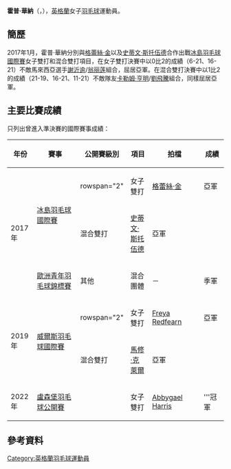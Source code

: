 {{noteTA|G1=Badminton}}
{{Infobox 羽球選手
| playername              = 霍普·華納<br/>{{lang|en|Hope Warner}}
| image                   = 
| size                    = 
| caption                 = 
| birth_name              =
| date_of_birth           = {{birth_date_and_age|2001|9|19}}
| place_of_birth          = 
| height                  = 
| weight                  = 
| event                   = 女子雙打、混合雙打
| country                 = {{ENG}}
| years_active            = 
| handedness              = 
| coach                   = 
| highest_ranking         = 第829位（女雙-[[Annie_Lado|Lado]]）
| date_of_highest_ranking = 2017年1月19日<ref>[http://bwfcontent.tournamentsoftware.com/ranking/player.aspx?id=12706&player=1701954 BWF World Ranking - Ranking of Hope WARNER (62738)]{{en}}</ref>
| current_ranking         = 第838位（女雙-[[Annie_Lado|Lado]]）<br/>第981位（混雙-[[David_Hong|Hong]]）
| date_of_current_ranking = 2017年1月26日<ref>[http://bwfcontent.tournamentsoftware.com/ranking/category.aspx?id=12746&category=475 BWF World Ranking - BWF世界排名榜 (1/26/2017) - Women's Doubles]{{en}}</ref><ref>[http://bwfcontent.tournamentsoftware.com/ranking/category.aspx?id=12746&category=476 BWF World Ranking - BWF世界排名榜 (1/26/2017) - Mixed Doubles]</ref>
| played                  = 0勝–1負（女單）<br/>7勝－6負（女雙）<br/>16勝－7負（混雙）
| titles                  = 
| bwf_profile             = 40FDA91E-F86C-4F64-996B-8376EE85E0EC
| bwf_id                  = 62738
| updated                 = 2017年1月26日
}}
{{MedalTableTop}}
{{MedalSport | 女子[[羽毛球|羽毛球]]}}
{{MedalCountry | {{ENG}}}}
{{MedalCompetition | [[歐洲青年羽毛球錦標賽|歐洲青年羽毛球錦標賽]]}}
{{MedalBronze| [[2017年歐洲青年羽毛球錦標賽|2017年 米盧斯]] | 混合團體 }}
{{MedalBottom}}
'''霍普·華納'''（{{lang-en|'''Hope Warner'''}}，{{bd|2001年|9月19日||}}），[[英格蘭|英格蘭]]女子[[羽毛球|羽毛球]]運動員。

== 簡歷 ==
2017年1月，霍普·華納分別與[[格蕾絲·金_(羽毛球運動員)|格蕾絲·金]]以及[[史蒂文·斯托伍德|史蒂文·斯托伍德]]合作出戰[[2017年冰島羽毛球國際賽|冰島羽毛球國際賽]]女子雙打和混合雙打項目，在女子雙打決賽中以0比2的成績（6-21、16-21）不敵馬來西亞選手[[謝沂逾|謝沂逾]]/[[翁丽莲|翁丽莲]]組合，屈居亞軍。在混合雙打決賽中以1比2的成績（21-19、16-21、11-21）不敵隊友[[卡勒姆·亨明|卡勒姆·亨明]]/[[劉飛騰|劉飛騰]]組合，同樣屈居亞軍。

==主要比賽成績==
只列出曾進入準決賽的國際賽事成績：
{| class=wikitable style="text-align:center; font-size:small;" 
!width="50"|年份
!width="180"|賽事
!width="80"|公開賽級別
!width="60"|項目
!width="150"|拍檔
!width="50"|成績
|-
!rowspan="3"|2017年
|rowspan="2"|[[2017年冰島羽毛球國際賽|冰島羽毛球國際賽]]
|rowspan="2" {{BWFIS}}
|女子雙打
|[[格蕾絲·金_(羽毛球運動員)|格蕾絲·金]]
|bgcolor="silver"|亞軍
|-
|混合雙打
|[[史蒂文·斯托伍德|史蒂文·斯托伍德]]
|bgcolor="silver"|亞軍
|-
|[[2017年歐洲青年羽毛球錦標賽|歐洲青年羽毛球錦標賽]]
|其他
|混合團體
|－
|bgcolor="#b8860b"|季軍
|-
!rowspan="2"|2019年
|rowspan="2"|[[2019年威爾斯羽毛球國際賽|威爾斯羽毛球國際賽]]
|rowspan="2" {{BWFIS}}
|女子雙打
|[[Freya_Redfearn|Freya Redfearn]]
|bgcolor="silver"|亞軍
|-
|混合雙打
|[[馬修·克萊爾|馬修·克萊爾]]
|bgcolor="silver"|亞軍
|-
!rowspan="1"|2022年
|[[2022年盧森堡羽毛球公開賽|盧森堡羽毛球公開賽]]
|{{BWFIS}}
|女子雙打
|[[Abbygael_Harris|Abbygael Harris]]
|bgcolor="gold"|'''冠軍
|}
{{BWF賽事級別索引}}

==參考資料==
{{Reflist}}

{{DEFAULTSORT:Warner, Hope}}
[[Category:英格蘭羽毛球運動員|Category:英格蘭羽毛球運動員]]